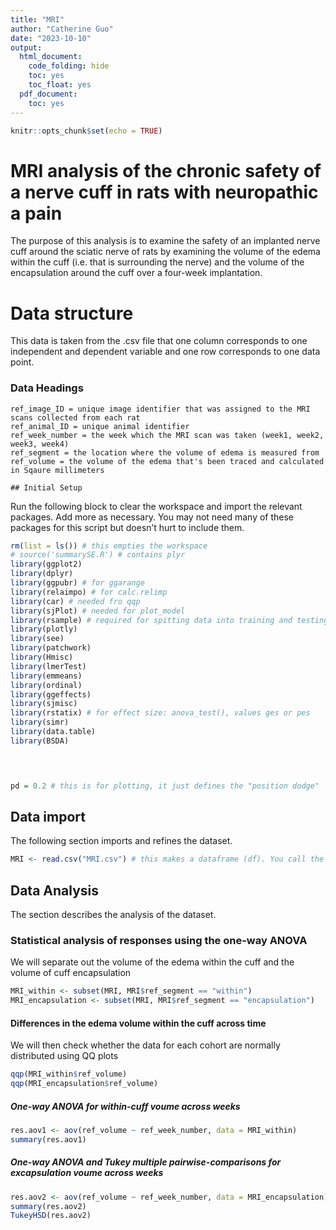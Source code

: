 ---
title: "MRI"
author: "Catherine Guo"
date: "2023-10-10"
output:
  html_document:
    code_folding: hide
    toc: yes
    toc_float: yes
  pdf_document:
    toc: yes
---

```{r setup, include=FALSE}
knitr::opts_chunk$set(echo = TRUE)
```


# MRI analysis of the chronic safety of a nerve cuff in rats with neuropathic a pain

The purpose of this analysis is to examine the safety of an implanted nerve cuff around the sciatic nerve of rats by examining the volume of the edema within the cuff (i.e. that is surrounding the nerve) and the volume of the encapsulation around the cuff over a four-week implantation.

# Data structure

This data is taken from the .csv file that one column corresponds to one independent and dependent variable and one row corresponds to one data point.

### Data Headings

    ref_image_ID = unique image identifier that was assigned to the MRI scans collected from each rat
    ref_animal_ID = unique animal identifier
    ref_week_number = the week which the MRI scan was taken (week1, week2, week3, week4)
    ref_segment = the location where the volume of edema is measured from
    ref_volume = the volume of the edema that's been traced and calculated in Sqaure millimeters
    
    ## Initial Setup 

Run the following block to clear the workspace and import the relevant packages. Add more as necessary. You may not need many of these packages for this script but doesn't hurt to include them.

```{r echo=TRUE, message=FALSE, warning=FALSE}

 

rm(list = ls()) # this empties the workspace
# source('summarySE.R') # contains plyr
library(ggplot2)
library(dplyr)
library(ggpubr) # for ggarange
library(relaimpo) # for calc.relimp
library(car) # needed fro qqp
library(sjPlot) # needed for plot_model
library(rsample) # required for spitting data into training and testing
library(plotly)
library(see)
library(patchwork)
library(Hmisc)
library(lmerTest)
library(emmeans)
library(ordinal)
library(ggeffects)
library(sjmisc)
library(rstatix) # for effect size: anova_test(), values ges or pes
library(simr)
library(data.table)
library(BSDA)

 


pd = 0.2 # this is for plotting, it just defines the "position dodge"
```

## Data import

The following section imports and refines the dataset.


```{r}

MRI <- read.csv("MRI.csv") # this makes a dataframe (df). You call the columns as follows: df$column_name.
```

## Data Analysis

The section describes the analysis of the dataset.

### Statistical analysis of responses using the one-way ANOVA 

 We will separate out the volume of the edema within the cuff and the volume of cuff encapsulation
 
```{r}
MRI_within <- subset(MRI, MRI$ref_segment == "within")
MRI_encapsulation <- subset(MRI, MRI$ref_segment == "encapsulation")
```


#### Differences in the edema volume within the cuff across time

We will then check whether the data for each cohort are normally distributed using QQ plots

```{r}
qqp(MRI_within$ref_volume)
qqp(MRI_encapsulation$ref_volume)
```


##### One-way ANOVA for within-cuff voume across weeks
```{r}
res.aov1 <- aov(ref_volume ~ ref_week_number, data = MRI_within)
summary(res.aov1)
```

##### One-way ANOVA and Tukey multiple pairwise-comparisons for excapsulation voume across weeks
```{r}
res.aov2 <- aov(ref_volume ~ ref_week_number, data = MRI_encapsulation)
summary(res.aov2)
TukeyHSD(res.aov2)
```